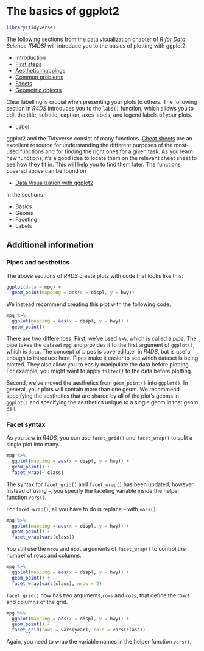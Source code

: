 # The basics of ggplot2

```r
library(tidyverse)
```

The following sections from the data visualization chapter of _R for Data Science (R4DS)_ will introduce you to the basics of plotting with ggplot2. 

* [Introduction](https://r4ds.had.co.nz/data-visualisation.html#introduction-1)
* [First steps](https://r4ds.had.co.nz/data-visualisation.html#first-steps)
* [Aesthetic mappings](https://r4ds.had.co.nz/data-visualisation.html#aesthetic-mappings)
* [Common problems](https://r4ds.had.co.nz/data-visualisation.html#common-problems)
* [Facets](https://r4ds.had.co.nz/data-visualisation.html#facets)
* [Geometric objects](https://r4ds.had.co.nz/data-visualisation.html#geometric-objects)

Clear labelling is crucial when presenting your plots to others. The following section in _R4DS_ introduces you to the `labs()` function, which allows you to edit the title, subtitle, caption, axes labels, and legend labels of your plots.

* [Label](https://r4ds.had.co.nz/graphics-for-communication.html#label)

ggplot2 and the Tidyverse consist of many functions. [Cheat sheets](https://www.rstudio.com/resources/cheatsheets/) are an excellent resource for understanding the different purposes of the most-used functions and for finding the right ones for a given task. As you learn new functions, it's a good idea to locate them on the relevant cheat sheet to see how they fit in. This will help you to find them later. The functions covered above can be found on

* [Data Visualization with ggplot2](https://github.com/rstudio/cheatsheets/blob/master/data-visualization-2.1.pdf)

in the sections

* Basics
* Geoms
* Faceting
* Labels

## Additional information

### Pipes and aesthetics

The above sections of _R4DS_ create plots with code that looks like this:

```r
ggplot(data = mpg) + 
  geom_point(mapping = aes(x = displ, y = hwy))
```

We instead recommend creating this plot with the following code.

```r
mpg %>% 
  ggplot(mapping = aes(x = displ, y = hwy)) + 
  geom_point()
```

There are two differences. First, we've used `%>%`, which is called a *pipe*. The pipe takes the dataset `mpg` and provides it to the first argument of `ggplot()`, which is `data`. The concept of pipes is covered later in _R4DS_, but is useful enough to introduce here. Pipes make it easier to see which dataset is being plotted. They also allow you to easily manipulate the data before plotting. For example, you might want to apply `filter()` to the data before plotting. 

Second, we've moved the aesthetics from `geom_point()` into `ggplot()`. In general, your plots will contain more than one geom. We recommend specifying the aesthetics that are shared by all of the plot's geoms in `ggplot()` and specifying the aesthetics unique to a single geom in that geom call.

### Facet syntax

As you saw in _R4DS_, you can use `facet_grid()` and `facet_wrap()` to split a single plot into many.

```r
mpg %>% 
  ggplot(mapping = aes(x = displ, y = hwy)) + 
  geom_point() + 
  facet_wrap(~ class)
```

The syntax for `facet_grid()` and `facet_wrap()` has been updated, however. Instead of using `~`, you specify the faceting variable inside the helper function `vars()`.

For `facet_wrap()`, all you have to do is replace `~` with `vars()`.

```r
mpg %>% 
  ggplot(mapping = aes(x = displ, y = hwy)) + 
  geom_point() + 
  facet_wrap(vars(class))
```

You still use the `nrow` and `ncol` arguments of `facet_wrap()` to control the number of rows and columns.

```r
mpg %>% 
  ggplot(mapping = aes(x = displ, y = hwy)) + 
  geom_point() + 
  facet_wrap(vars(class), nrow = 2)
```

`facet_grid()` now has two arguments,`rows` and `cols`, that define the rows and columns of the grid.

```r
mpg %>% 
  ggplot(mapping = aes(x = displ, y = hwy)) + 
  geom_point() + 
  facet_grid(rows = vars(year), cols = vars(class))
```

Again, you need to wrap the variable names in the helper function `vars()`.
